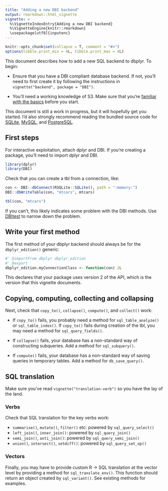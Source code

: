 ```yaml
---
title: "Adding a new DBI backend"
output: rmarkdown::html_vignette
vignette: >
  %\VignetteIndexEntry{Adding a new DBI backend}
  %\VignetteEngine{knitr::rmarkdown}
  \usepackage[utf8]{inputenc}
---
```


```r
knitr::opts_chunk$set(collapse = T, comment = "#>")
options(tibble.print_min = 4L, tibble.print_max = 4L)
```

This document describes how to add a new SQL backend to dbplyr. To begin:

* Ensure that you have a DBI compliant database backend. If not, you'll need
  to first create it by following the instructions in 
  `vignette("backend", package = "DBI")`.
  
* You'll need a working knowledge of S3. Make sure that you're 
  [familiar with the basics](http://adv-r.had.co.nz/OO-essentials.html#s3) 
  before you start.
 
This document is still a work in progress, but it will hopefully get you started. I'd also strongly recommend reading the bundled source code for [SQLite](https://github.com/tidyverse/dbplyr/blob/master/R/backend-sqlite.R), [MySQL](https://github.com/tidyverse/dbplyr/blob/master/R/backend-mysql.R), and [PostgreSQL](https://github.com/tidyverse/dbplyr/blob/master/R/backend-postgres.R).

## First steps

For interactive exploitation, attach dplyr and DBI. If you're creating a package, you'll need to import dplyr and DBI.

```r
library(dplyr)
library(DBI)
```

Check that you can create a tbl from a connection, like:

```r
con <- DBI::dbConnect(RSQLite::SQLite(), path = ":memory:")
DBI::dbWriteTable(con, "mtcars", mtcars)

tbl(con, "mtcars")
```

If you can't, this likely indicates some problem with the DBI methods. Use [DBItest](https://github.com/rstats-db/DBItest) to narrow down the problem.

## Write your first method

The first method of your dbplyr backend should always be for the `dbplyr_edition()` generic:

```r
#' @importFrom dbplyr dbplyr_edition
#' @export
dbplyr_edition.myConnectionClass <- function(con) 2L
```

This declares that your package uses version 2 of the API, which is the version that this vignette documents.

## Copying, computing, collecting and collapsing

Next, check that `copy_to()`, `collapse()`, `compute()`, and `collect()` work:

*   If `copy_to()` fails, you probably need a method for `sql_table_analyze()` 
    or `sql_table_index()`. If `copy_to()` fails during creation of the tbl, 
    you may need a method for `sql_query_fields()`.

*   If `collapse()` fails, your database has a non-standard way of constructing 
    subqueries. Add a method for `sql_subquery()`.
  
*   If `compute()` fails, your database has a non-standard way of saving queries
    in temporary tables. Add a method for `db_save_query()`.

## SQL translation

Make sure you've read `vignette("translation-verb")` so you have the lay of the land. 

### Verbs

Check that SQL translation for the key verbs work:

* `summarise()`, `mutate()`, `filter()` etc: powered by `sql_query_select()`
* `left_join()`, `inner_join()`: powered by `sql_query_join()`
* `semi_join()`, `anti_join()`: powered by `sql_query_semi_join()`
* `union()`, `intersect()`, `setdiff()`: powered by `sql_query_set_op()`

### Vectors

Finally, you may have to provide custom R -> SQL translation at the vector level by providing a method for `sql_translate_env()`. This function should return an object created by `sql_variant()`. See existing methods for examples.

